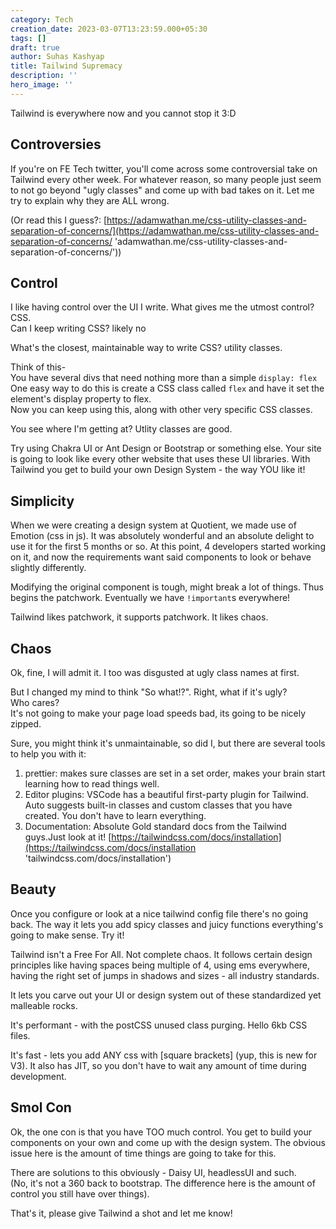 ```yaml
---
category: Tech
creation_date: 2023-03-07T13:23:59.000+05:30
tags: []
draft: true
author: Suhas Kashyap
title: Tailwind Supremacy
description: ''
hero_image: ''
---
```


Tailwind is everywhere now and you cannot stop it 3:D

## Controversies

If you're on FE Tech twitter, you'll come across some controversial take on Tailwind every other week. For whatever reason, so many people just seem to not go beyond "ugly classes" and come up with bad takes on it. Let me try to explain why they are ALL wrong.

(Or read this I guess?: [https://adamwathan.me/css-utility-classes-and-separation-of-concerns/](https://adamwathan.me/css-utility-classes-and-separation-of-concerns/ 'adamwathan.me/css-utility-classes-and-separation-of-concerns/'))

## Control

I like having control over the UI I write. What gives me the utmost control? CSS.  
Can I keep writing CSS? likely no

What's the closest, maintainable way to write CSS? utility classes.

Think of this-  
You have several divs that need nothing more than a simple `display: flex`  
One easy way to do this is create a CSS class called `flex` and have it set the element's display property to flex.  
Now you can keep using this, along with other very specific CSS classes.

You see where I'm getting at? Utlity classes are good.

Try using Chakra UI or Ant Design or Bootstrap or something else. Your site is going to look like every other website that uses these UI libraries. With Tailwind you get to build your own Design System - the way YOU like it!

## Simplicity

When we were creating a design system at Quotient, we made use of Emotion (css in js). It was absolutely wonderful and an absolute delight to use it for the first 5 months or so. At this point, 4 developers started working on it, and now the requirements want said components to look or behave slightly differently.

Modifying the original component is tough, might break a lot of things. Thus begins the patchwork. Eventually we have `!important`s everywhere!

Tailwind likes patchwork, it supports patchwork. It likes chaos.

## Chaos

Ok, fine, I will admit it. I too was disgusted at ugly class names at first.

But I changed my mind to think "So what!?". Right, what if it's ugly?  
Who cares?  
It's not going to make your page load speeds bad, its going to be nicely zipped.

Sure, you might think it's unmaintainable, so did I, but there are several tools to help you with it:

1. prettier: makes sure classes are set in a set order, makes your brain start learning how to read things well.
2. Editor plugins: VSCode has a beautiful first-party plugin for Tailwind. Auto suggests built-in classes and custom classes that you have created. You don't have to learn everything.
3. Documentation: Absolute Gold standard docs from the Tailwind guys.Just look at it! [https://tailwindcss.com/docs/installation](https://tailwindcss.com/docs/installation 'tailwindcss.com/docs/installation')

## Beauty

Once you configure or look at a nice tailwind config file there's no going back. The way it lets you add spicy classes and juicy functions everything's going to make sense. Try it!

Tailwind isn't a Free For All. Not complete chaos. It follows certain design principles like having spaces being multiple of 4, using ems everywhere, having the right set of jumps in shadows and sizes - all industry standards.

It lets you carve out your UI or design system out of these standardized yet malleable rocks.

It's performant - with the postCSS unused class purging. Hello 6kb CSS files.

It's fast - lets you add ANY css with \[square brackets\] (yup, this is new for V3). It also has JIT, so you don't have to wait any amount of time during development.

## Smol Con

Ok, the one con is that you have TOO much control. You get to build your components on your own and come up with the design system. The obvious issue here is the amount of time things are going to take for this.

There are solutions to this obviously - Daisy UI, headlessUI and such.  
(No, it's not a 360 back to bootstrap. The difference here is the amount of control you still have over things).

That's it, please give Tailwind a shot and let me know!

